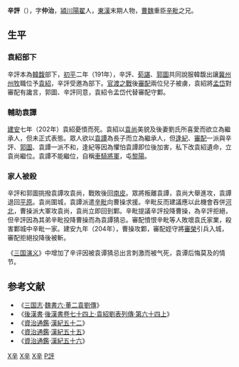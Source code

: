 '''辛評'''（{{bd|2世纪||204年|catIdx=X辛}}），字'''仲治'''，[[潁川|潁川]][[陽翟|陽翟]]人，[[東漢|東漢]]末期人物，[[曹魏|曹魏]]重臣[[辛毗|辛毗]]之兄。

==生平==
=== 袁紹部下 ===
辛評本為[[韓馥|韓馥]]部下，[[初平_(年号)|初平]]二年（191年），辛評、[[荀諶|荀諶]]、[[郭圖|郭圖]]共同說服韓馥出讓[[冀州|冀州]][[州牧|州牧]]職位予[[袁紹|袁紹]]，辛評受邀為部下。[[官渡之戰|官渡之戰]]後[[審配|審配]]兩位兒子被虜，袁紹將[[孟岱|孟岱]]對審配有讒言，郭圖、辛評同意，袁紹令孟岱代替審配守鄴。

===輔助袁譚===
[[建安|建安]]七年（202年）袁紹憂憤而死。袁紹以[[袁尚|袁尚]]美貌及後妻劉氏所喜愛而欲立為繼承人，但未正式表態。眾人欲以[[袁譚|袁譚]]為長子而立為繼承人，但[[逢紀|逢紀]]、[[審配|審配]]一派與辛評、[[郭圖|郭圖]]、袁譚一派不和，逢紀等因為懼怕袁譚即位後加害，私下改袁紹遺命，立袁尚繼位。袁譚不能繼位，自稱[[車騎將軍|車騎將軍]]，屯[[黎陽|黎陽]]。

===家人被殺===
辛評和郭圖挑撥袁譚攻袁尚，戰敗後回[[南皮|南皮]]。眾將叛離袁譚，袁尚大舉進攻，袁譚退回[[平原|平原]]。袁尚圍城，袁譚派遣[[辛毗|辛毗]]向曹操求援。辛毗反而建議應以此機會吞併[[河北|河北]]，曹操派大軍攻袁尚，袁尚立即回到鄴。辛毗提議辛評投降曹操，為辛評拒絕，但辛評因為其弟辛毗投降曹操而為袁譚猜忌。審配憤恨辛毗等人敗壞袁氏家業，殺害鄴城中辛毗一家。建安九年（204年），曹操攻鄴，審配姪守將[[審榮|審榮]]引兵入城，審配拒絕投降後被斬。

《[[三国演义|三国演义]]》中增加了辛评因被袁谭猜忌出言刺激而被气死，袁谭后悔莫及的情节。

==参考文献==
* 《[[三国志|三国志]]·[[s:三國志/卷06|魏書六·董二袁劉傳]]》
* 《[[後漢書|後漢書]]·[[s:後漢書/卷74上|後漢書卷七十四上·袁紹劉表列傳·第六十四上]]》
* 《[[資治通鑑|資治通鑑]]·[[s:資治通鑑/卷060|漢紀五十二]]》
* 《[[資治通鑑|資治通鑑]]·[[s:資治通鑑/卷063|漢紀五十五]]》
* 《[[資治通鑑|資治通鑑]]·[[s:資治通鑑/卷064|漢紀五十六]]》

[[Category:東漢政治人物|X辛]]
[[Category:三國政治人物|X辛]]
[[Category:三國被處決者|X辛]]
[[Category:辛姓|P評]]